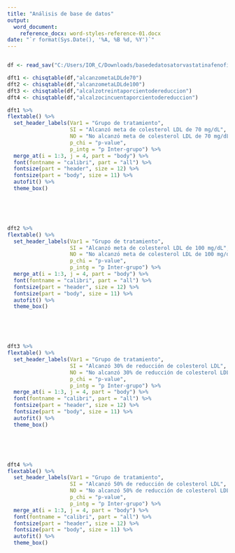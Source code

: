 ```yaml
---
title: "Análisis de base de datos"
output:
  word_document:
    reference_docx: word-styles-reference-01.docx
date: "`r format(Sys.Date(), '%A, %B %d, %Y')`"
---
```


```r

```

```r
df <- read_sav("C:/Users/IOR_C/Downloads/basededatosatorvastatinafenofibratoDRMAGS_ENTREGA.sav")
```


```r

dft1 <- chisqtable(df,"alcanzometaLDLde70")
dft2 <- chisqtable(df,"alcanzometaLDLde100")
dft3 <- chisqtable(df,"alcalzotreintaporcientodereduccion")
dft4 <- chisqtable(df,"alcalzocincuentaporcientodereduccion")


```


```r

dft1 %>%
flextable() %>%
  set_header_labels(Var1 = "Grupo de tratamiento",
                    SI = "Alcanzó meta de colesterol LDL de 70 mg/dL",
                    NO = "No alcanzó meta de colesterol LDL de 70 mg/dL",
                    p_chi = "p-value",
                    p_intg = "p Inter-grupo") %>%
  merge_at(i = 1:3, j = 4, part = "body") %>%
  font(fontname = "calibri", part = "all") %>% 
  fontsize(part = "header", size = 12) %>%
  fontsize(part = "body", size = 11) %>%
  autofit() %>%
  theme_box()


```

<br>

<br>

```r

dft2 %>%
flextable() %>%
  set_header_labels(Var1 = "Grupo de tratamiento",
                    SI = "Alcanzó meta de colesterol LDL de 100 mg/dL",
                    NO = "No alcanzó meta de colesterol LDL de 100 mg/dL",
                    p_chi = "p-value",
                    p_intg = "p Inter-grupo") %>%
  merge_at(i = 1:3, j = 4, part = "body") %>%
  font(fontname = "calibri", part = "all") %>% 
  fontsize(part = "header", size = 12) %>%
  fontsize(part = "body", size = 11) %>%
  autofit() %>%
  theme_box()


```

<br>

<br>

```r

dft3 %>%
flextable() %>%
  set_header_labels(Var1 = "Grupo de tratamiento",
                    SI = "Alcanzó 30% de reducción de colesterol LDL",
                    NO = "No alcanzó 30% de reducción de colesterol LDL",
                    p_chi = "p-value",
                    p_intg = "p Inter-grupo") %>%
  merge_at(i = 1:3, j = 4, part = "body") %>%
  font(fontname = "calibri", part = "all") %>% 
  fontsize(part = "header", size = 12) %>%
  fontsize(part = "body", size = 11) %>%
  autofit() %>%
  theme_box()


```

<br>

<br>

```r

dft4 %>%
flextable() %>%
  set_header_labels(Var1 = "Grupo de tratamiento",
                    SI = "Alcanzó 50% de reducción de colesterol LDL",
                    NO = "No alcanzó 50% de reducción de colesterol LDL",
                    p_chi = "p-value",
                    p_intg = "p Inter-grupo") %>%
  merge_at(i = 1:3, j = 4, part = "body") %>%
  font(fontname = "calibri", part = "all") %>% 
  fontsize(part = "header", size = 12) %>%
  fontsize(part = "body", size = 11) %>%
  autofit() %>%
  theme_box()



```

